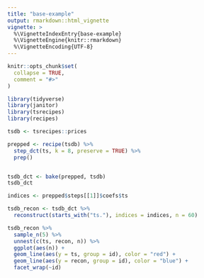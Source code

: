 ```yaml
---
title: "base-example"
output: rmarkdown::html_vignette
vignette: >
  %\VignetteIndexEntry{base-example}
  %\VignetteEngine{knitr::rmarkdown}
  %\VignetteEncoding{UTF-8}
---
```


```r
knitr::opts_chunk$set(
  collapse = TRUE,
  comment = "#>"
)
```

```r
library(tidyverse)
library(janitor)
library(tsrecipes)
library(recipes)
```

```r
tsdb <- tsrecipes::prices
```


```r
prepped <- recipe(tsdb) %>%
  step_dct(ts, k = 8, preserve = TRUE) %>%
  prep()


tsdb_dct <- bake(prepped, tsdb)
tsdb_dct
```

```r
indices <- prepped$steps[[1]]$coefs$ts

tsdb_recon <- tsdb_dct %>%
  reconstruct(starts_with("ts."), indices = indices, n = 60)
```

```r
tsdb_recon %>%
  sample_n(5) %>%
  unnest(c(ts, recon, n)) %>%
  ggplot(aes(n)) +
  geom_line(aes(y = ts, group = id), color = "red") +
  geom_line(aes(y = recon, group = id), color = "blue") +
  facet_wrap(~id)
```


